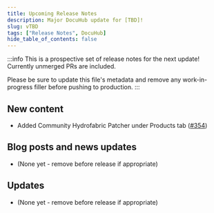 ```yaml
---
title: Upcoming Release Notes
description: Major DocuHub update for [TBD]!
slug: vTBD
tags: ["Release Notes", DocuHub]
hide_table_of_contents: false
---
```


:::info <!--[TODO] Delete before deployment-->
This is a prospective set of release notes for the next update! Currently unmerged PRs are included.

Please be sure to update this file's metadata and remove any work-in-progress filler before pushing to production.
:::

## New content

- Added Community Hydrofabric Patcher under Products tab ([#354](https://github.com/CIROH-UA/ciroh-ua_website/pull/354))

## Blog posts and news updates

- (None yet - remove before release if appropriate)

## Updates
 
- (None yet - remove before release if appropriate)

<!-- truncate -->